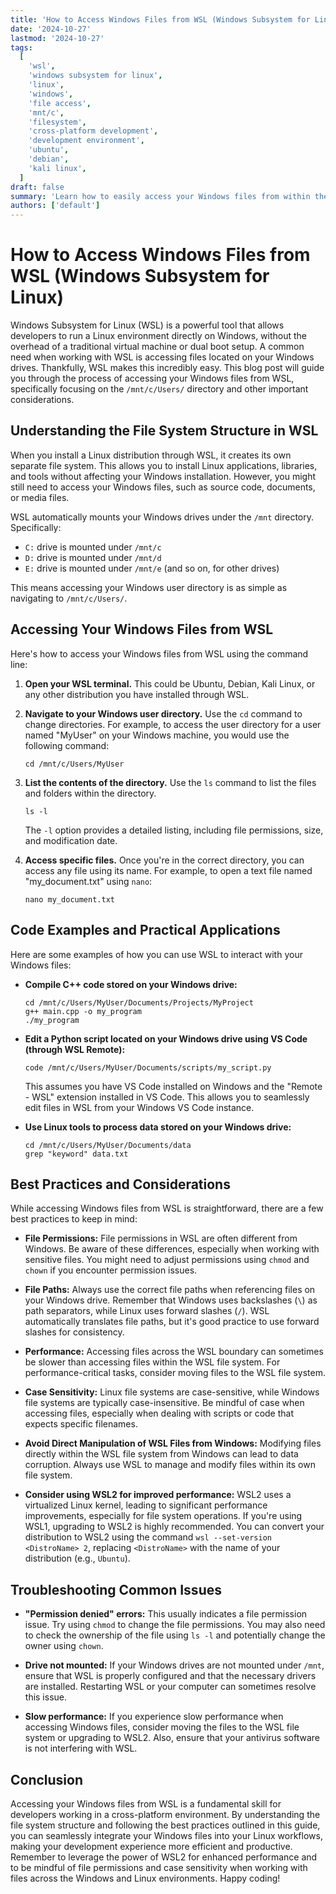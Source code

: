 ```yaml
---
title: 'How to Access Windows Files from WSL (Windows Subsystem for Linux)'
date: '2024-10-27'
lastmod: '2024-10-27'
tags:
  [
    'wsl',
    'windows subsystem for linux',
    'linux',
    'windows',
    'file access',
    'mnt/c',
    'filesystem',
    'cross-platform development',
    'development environment',
    'ubuntu',
    'debian',
    'kali linux',
  ]
draft: false
summary: 'Learn how to easily access your Windows files from within the Windows Subsystem for Linux (WSL) environment. This guide covers the basics of mounting your Windows drives, accessing user folders, and best practices for seamless file sharing between Windows and Linux.'
authors: ['default']
---
```


# How to Access Windows Files from WSL (Windows Subsystem for Linux)

Windows Subsystem for Linux (WSL) is a powerful tool that allows developers to run a Linux environment directly on Windows, without the overhead of a traditional virtual machine or dual boot setup. A common need when working with WSL is accessing files located on your Windows drives. Thankfully, WSL makes this incredibly easy. This blog post will guide you through the process of accessing your Windows files from WSL, specifically focusing on the `/mnt/c/Users/` directory and other important considerations.

## Understanding the File System Structure in WSL

When you install a Linux distribution through WSL, it creates its own separate file system. This allows you to install Linux applications, libraries, and tools without affecting your Windows installation. However, you might still need to access your Windows files, such as source code, documents, or media files.

WSL automatically mounts your Windows drives under the `/mnt` directory. Specifically:

- `C:` drive is mounted under `/mnt/c`
- `D:` drive is mounted under `/mnt/d`
- `E:` drive is mounted under `/mnt/e` (and so on, for other drives)

This means accessing your Windows user directory is as simple as navigating to `/mnt/c/Users/`.

## Accessing Your Windows Files from WSL

Here's how to access your Windows files from WSL using the command line:

1.  **Open your WSL terminal.** This could be Ubuntu, Debian, Kali Linux, or any other distribution you have installed through WSL.

2.  **Navigate to your Windows user directory.** Use the `cd` command to change directories. For example, to access the user directory for a user named "MyUser" on your Windows machine, you would use the following command:

    ```plaintext
    cd /mnt/c/Users/MyUser
    ```

3.  **List the contents of the directory.** Use the `ls` command to list the files and folders within the directory.

    ```plaintext
    ls -l
    ```

    The `-l` option provides a detailed listing, including file permissions, size, and modification date.

4.  **Access specific files.** Once you're in the correct directory, you can access any file using its name. For example, to open a text file named "my_document.txt" using `nano`:

    ```plaintext
    nano my_document.txt
    ```

## Code Examples and Practical Applications

Here are some examples of how you can use WSL to interact with your Windows files:

- **Compile C++ code stored on your Windows drive:**

  ```plaintext
  cd /mnt/c/Users/MyUser/Documents/Projects/MyProject
  g++ main.cpp -o my_program
  ./my_program
  ```

- **Edit a Python script located on your Windows drive using VS Code (through WSL Remote):**

  ```plaintext
  code /mnt/c/Users/MyUser/Documents/scripts/my_script.py
  ```

  This assumes you have VS Code installed on Windows and the "Remote - WSL" extension installed in VS Code. This allows you to seamlessly edit files in WSL from your Windows VS Code instance.

- **Use Linux tools to process data stored on your Windows drive:**

  ```plaintext
  cd /mnt/c/Users/MyUser/Documents/data
  grep "keyword" data.txt
  ```

## Best Practices and Considerations

While accessing Windows files from WSL is straightforward, there are a few best practices to keep in mind:

- **File Permissions:** File permissions in WSL are often different from Windows. Be aware of these differences, especially when working with sensitive files. You might need to adjust permissions using `chmod` and `chown` if you encounter permission issues.

- **File Paths:** Always use the correct file paths when referencing files on your Windows drive. Remember that Windows uses backslashes (`\`) as path separators, while Linux uses forward slashes (`/`). WSL automatically translates file paths, but it's good practice to use forward slashes for consistency.

- **Performance:** Accessing files across the WSL boundary can sometimes be slower than accessing files within the WSL file system. For performance-critical tasks, consider moving files to the WSL file system.

- **Case Sensitivity:** Linux file systems are case-sensitive, while Windows file systems are typically case-insensitive. Be mindful of case when accessing files, especially when dealing with scripts or code that expects specific filenames.

- **Avoid Direct Manipulation of WSL Files from Windows:** Modifying files directly within the WSL file system from Windows can lead to data corruption. Always use WSL to manage and modify files within its own file system.

- **Consider using WSL2 for improved performance:** WSL2 uses a virtualized Linux kernel, leading to significant performance improvements, especially for file system operations. If you're using WSL1, upgrading to WSL2 is highly recommended. You can convert your distribution to WSL2 using the command `wsl --set-version <DistroName> 2`, replacing `<DistroName>` with the name of your distribution (e.g., `Ubuntu`).

## Troubleshooting Common Issues

- **"Permission denied" errors:** This usually indicates a file permission issue. Try using `chmod` to change the file permissions. You may also need to check the ownership of the file using `ls -l` and potentially change the owner using `chown`.

- **Drive not mounted:** If your Windows drives are not mounted under `/mnt`, ensure that WSL is properly configured and that the necessary drivers are installed. Restarting WSL or your computer can sometimes resolve this issue.

- **Slow performance:** If you experience slow performance when accessing Windows files, consider moving the files to the WSL file system or upgrading to WSL2. Also, ensure that your antivirus software is not interfering with WSL.

## Conclusion

Accessing your Windows files from WSL is a fundamental skill for developers working in a cross-platform environment. By understanding the file system structure and following the best practices outlined in this guide, you can seamlessly integrate your Windows files into your Linux workflows, making your development experience more efficient and productive. Remember to leverage the power of WSL2 for enhanced performance and to be mindful of file permissions and case sensitivity when working with files across the Windows and Linux environments. Happy coding!
